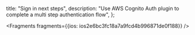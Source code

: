   title: "Sign in next steps",
  description: "Use AWS Cognito Auth plugin to complete a multi step authentication flow",
};






<Fragments fragments={{ios: ios2e6bc3fc18a7a9fcd4b996871de0f188}} />